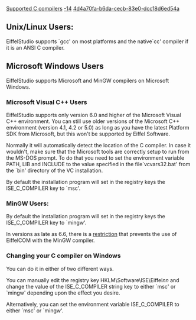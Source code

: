 [[Property:title|Supported C compilers]]
[[Property:weight|-14]]
[[Property:uuid|4d4a70fa-b6da-cecb-83e0-dcc18d6ed54a]]
{{UpdateNeeded}}



==Unix/Linux Users:==

EiffelStudio supports `gcc' on most platforms and the native`cc' compiler if it is an ANSI C compiler.



==Microsoft Windows Users==

EiffelStudio supports Microsoft and MinGW compilers on Microsoft Windows.

===Microsoft Visual C++ Users===

EiffelStudio supports only version 6.0 and higher of the Microsoft Visual C++ environment. You can still use older versions of the Microsoft C++ environment (version 4.1, 4.2 or 5.0) as long as you have the latest Platform SDK from Microsoft, but this won't be supported by Eiffel Software.

Normally it will automatically detect the location of the C compiler. In case it wouldn't, make sure that the Microsoft tools are correctly setup to run from the MS-DOS prompt. To do that you need to set the environment variable PATH, LIB and INCLUDE to the value specified in the file`vcvars32.bat' from the `bin' directory of the VC installation.

By default the installation program will set in the registry keys the ISE_C_COMPILER key to `msc'.

===MinGW Users:===

By default the installation program will set in the registry keys the ISE_C_COMPILER key to `mingw'.

In versions as late as 6.6, there is a [[EiffelCOM Wizard Guided Tour|restriction]] that prevents the use of EiffelCOM with the MinGW compiler.

===Changing your C compiler on Windows===

You can do it in either of two different ways. 

You can manually edit the registry key HKLM\Software\ISE\Eiffel''nn'' and change the value of the ISE_C_COMPILER string key to either `msc' or `mingw' depending upon the effect you desire.

Alternatively, you can set the environment variable ISE_C_COMPILER to either `msc' or `mingw'.



